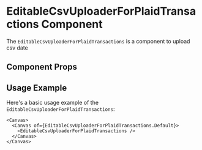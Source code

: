 

<Meta of={EditableCsvUploaderForPlaidTransactions} />

# EditableCsvUploaderForPlaidTransactions Component

The `EditableCsvUploaderForPlaidTransactions` is a component to upload csv date

## Component Props

<Canvas of={EditableCsvUploaderForPlaidTransactions.Default} />

<Controls />

## Usage Example

Here's a basic usage example of the `EditableCsvUploaderForPlaidTransactions`:

```tsx
<Canvas>
  <Canvas of={EditableCsvUploaderForPlaidTransactions.Default}>
    <EditableCsvUploaderForPlaidTransactions />
  </Canvas>
</Canvas>
```
